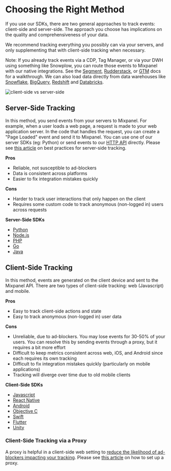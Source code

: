 # Choosing the Right Method

If you use our SDKs, there are two general approaches to track events: client-side and server-side. The approach you choose has implications on the quality and comprehensiveness of your data.

We recommend tracking everything you possibly can via your servers, and only supplementing that with client-side tracking when necessary.

Note: If you already track events via a CDP, Tag Manager, or via your DWH using something like Snowplow, you can route those events to Mixpanel with our native integrations. See the [Segment](https://segment.com/docs/connections/destinations/catalog/actions-mixpanel/), [Rudderstack](https://rudderstack.com/integration/mixpanel/), or [GTM](https://github.com/mixpanel/mixpanel-gtm-template#readme) docs for a walkthrough. We can also load data directly from data warehouses like [Snowflake](/docs/data-pipelines/integrations/snowflake), [BigQuery](/docs/data-pipelines/integrations/bigquery), [Redshift](/docs/data-pipelines/integrations/redshift) and [Databricks](/docs/data-pipelines/integrations/databricks).

![client-side vs server-side](/clientvsserver.png)

## Server-Side Tracking

In this method, you send events from your servers to Mixpanel. For example, when a user loads a web page, a request is made to your web application server. In the code that handles the request, you can create a "Page Loaded" event and send it to Mixpanel. You can use one of our server SDKs (eg: Python) or send events to our [HTTP API](https://developer.mixpanel.com/reference/track-event) directly. Please see [this article](/docs/best-practices/server-side-best-practices) on best practices for server-side tracking.

**Pros**

- Reliable, not susceptible to ad-blockers
- Data is consistent across platforms
- Easier to fix integration mistakes quickly

**Cons**

- Harder to track user interactions that only happen on the client
- Requires some custom code to track anonymous (non-logged in) users across requests

**Server-Side SDKs**

- [Python](sdks/python)
- [Node.js](sdks/nodejs)
- [PHP](sdks/php)
- [Go](sdks/go)
- [Java](sdks/java)

## Client-Side Tracking

In this method, events are generated on the client device and sent to the Mixpanel API. There are two types of client-side tracking: web (Javascript) and mobile.

**Pros**

- Easy to track client-side actions and state
- Easy to track anonymous (non-logged in) user data

**Cons**

- Unreliable, due to ad-blockers. You may lose events for 30-50% of your users. You can resolve this by sending events through a proxy, but it requires a bit more effort
- Difficult to keep metrics consistent across web, iOS, and Android since each requires its own tracking
- Difficult to fix integration mistakes quickly (particularly on mobile applications)
- Tracking will diverge over time due to old mobile clients

**Client-Side SDKs**

- [Javascript](sdks/javascript)
- [React Native](sdks/react-native)
- [Android](sdks/android)
- [Objective C](sdks/ios)
- [Swift](sdks/swift)
- [Flutter](sdks/flutter)
- [Unity](sdks/unity)

### Client-Side Tracking via a Proxy
A proxy is helpful in a client-side web setting to [reduce the likelihood of ad-blockers impacting your tracking](https://www.youtube.com/watch?v=8Pv6tmRfqr8). Please see [this article](sdks/javascript#tracking-via-proxy) on how to set up a proxy.

